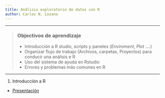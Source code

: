 ```yaml
---
title: Análisis exploratorio de datos con R
author: Carlos N. Lozano
---
```



------------

> ### Objectivos de aprendizaje
>
> * Introducción a R studio, scripts  y paneles (_Enviroment_, _Plot_ ....)
> * Organizar flujo de trabajo (Archivos, carpetas, Proyectos) para conducir una análisis e R
> * Uso del sistema de ayuda en Rstudio
> * Errores y problemas más comunes en R 

------------


1. Introducción a R 
 + <i class="far fa-file-powerpoint"></i>[Presentación](Intro_R/index.html)